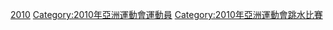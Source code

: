 [[Category:亞洲運動會跳水運動員|2010]]
[[Category:2010年亞洲運動會運動員|Category:2010年亞洲運動會運動員]]
[[Category:2010年亞洲運動會跳水比賽|Category:2010年亞洲運動會跳水比賽]]